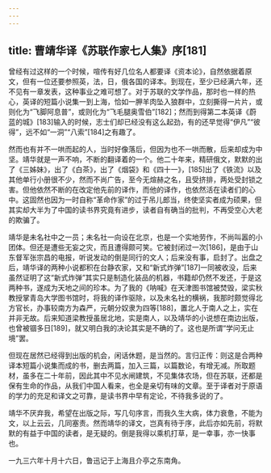 ```yaml
---
---
---
```

title: 曹靖华译《苏联作家七人集》序[181]
---




曾经有过这样的一个时候，喧传有好几位名人都要译《资本论》，自然依据着原文，但有一位还要参照英，法，日，俄各国的译本。到现在，至少已经满六年，还不见有一章发表，这种事业之难可想了。对于苏联的文学作品，那时也一样的热心，英译的短篇小说集一到上海，恰如一胛羊肉坠入狼群中，立刻撕得一片片，或则化为“飞脚阿息普”，或则化为“飞毛腿奥雪伯”[182]；然而到得第二本英译《蔚蓝的城》[183]输入的时候，志士们却已经没有这么起劲，有的还早觉得“伊凡”“彼得”，远不如“一洞”“八索”[184]之有趣了。

然而也有并不一哄而起的人，当时好像落后，但因为也不一哄而散，后来却成为中坚。靖华就是一声不响，不断的翻译着的一个。他二十年来，精研俄文，默默的出了《三姊妹》，出了《白茶》，出了《烟袋》和《四十一》，[185]出了《铁流》以及其他单行小册很不少，然而不尚广告，至今无煊赫之名，且受挤排，两处受封锁之害。但他依然不断的在改定他先前的译作，而他的译作，也依然活在读者们的心中。这固然也因为一时自称“革命作家”的过于吊儿郎当，终使坚实者成为硕果，但其实却大半为了中国的读书界究竟有进步，读者自有确当的批判，不再受空心大老的欺骗了。

靖华是未名社中之一员；未名社一向设在北京，也是一个实地劳作，不尚叫嚣的小团体。但还是遭些无妄之灾，而且遭得颇可笑。它被封闭过一次[186]，是由于山东督军张宗昌的电报，听说发动的倒是同行的文人；后来没有事，启封了。出盘之后，靖华译的两种小说都积在台静农家，又和“新式炸弹”[187]一同被收没，后来虽然证明了这“新式炸弹”其实只是制造化装品的机器，书籍却仍然不发还，于是这两种书，遂成为天地之间的珍本。为了我的《呐喊》在天津图书馆被焚毁，梁实秋教授掌青岛大学图书馆时，将我的译作驱除，以及未名社的横祸，我那时颇觉得北方官长，办事较南方为森严，元朝分奴隶为四等[188]，置北人于南人之上，实在并非无故。后来知道梁教授虽居北地，实是南人，以及靖华的小说想在南边出版，也曾被锢多日[189]，就又明白我的决论其实是不确的了。这也是所谓“学问无止境”罢。

但现在居然已经得到出版的机会，闲话休题，是当然的。言归正传：则这是合两种译本短篇小说集而成的书，删去两篇，加入三篇，以篇数论，有增无减。所取题材，虽多在二十年前，因此其中不见水闸建筑，不见集体农场，但在苏联，还都是保有生命的作品，从我们中国人看来，也全是亲切有味的文章。至于译者对于原语的学力的充足和译文之可靠，是读书界中早有定论，不待我多说的了。

靖华不厌弃我，希望在出版之际，写几句序言，而我久生大病，体力衰惫，不能为文，以上云云，几同塞责。然而靖华的译文，岂真有待于序，此后亦如先前，将默默的有益于中国的读者，是无疑的。倒是我得以乘机打草，是一幸事，亦一快事也。

一九三六年十月十六日，鲁迅记于上海且介亭之东南角。